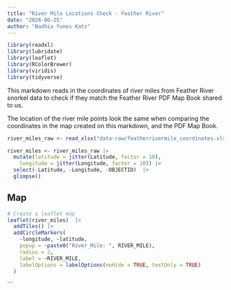 ```yaml
---
title: "River Mile Locations Check - Feather River"
date: "2024-06-25"
author: "Badhia Yunes Katz"
---
```


```r
library(readxl)
library(lubridate)
library(leaflet)
library(RColorBrewer)
library(viridis)
library(tidyverse)
```

This markdown reads in the coordinates of river miles from Feather River snorkel data to check if they match the Feather River PDF Map Book shared to us.

The location of the river mile points look the same when comparing the coordinates in the map created on this markdown, and the PDF Map Book.

```r
river_miles_raw <- read_xlsx("data-raw/featherrivermile_coordinates.xlsx")
```

```r
river_miles <- river_miles_raw |> 
  mutate(latitude = jitter(Latitude, factor = 10),
    longitude = jitter(Longitude, factor = 10)) |> 
  select(-Latitude, -Longitude, -OBJECTID)  |> 
  glimpse()
```

## Map

```r
# Create a leaflet map
leaflet(river_miles)  |> 
  addTiles() |> 
  addCircleMarkers(
    ~longitude, ~latitude,
    popup = ~paste0("River_Mile: ", RIVER_MILE),
    radius = 2,
    label = ~RIVER_MILE,
    labelOptions = labelOptions(noHide = TRUE, textOnly = TRUE)
  )
```

\`\`\`
